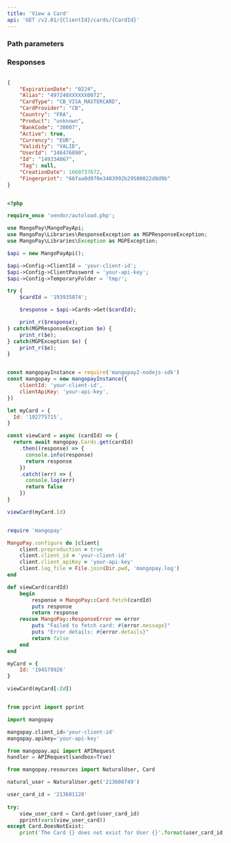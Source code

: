 ```yaml
---
title: 'View a Card'  
api: 'GET /v2.01/{ClientId}/cards/{CardId}'  
---
```


  

### Path parameters  

<CardId1 />  

### Responses  

<AccordionGroup><Accordion title="200">  

<ExpirationDate1Response />  

<AliasResponse />  

<CardProviderResponse />  

<Country4Response />  

<ProductResponse />  

<BankCodeResponse />  

<ValidityResponse />  

<UserIdResponse />  

<Id4Response />  

<Tag6Response />  

<FingerprintResponse />  

<CreationDateResponse /></Accordion></AccordionGroup>  

<ResponseExample>  

```json 200  

{
    "ExpirationDate": "0224",
    "Alias": "497248XXXXXX0072",
    "CardType": "CB_VISA_MASTERCARD",
    "CardProvider": "CB",
    "Country": "FRA",
    "Product": "unknown",
    "BankCode": "30007",
    "Active": true,
    "Currency": "EUR",
    "Validity": "VALID",
    "UserId": "146476890",
    "Id": "149334067",
    "Tag": null,
    "CreationDate": 1660737672,
    "Fingerprint": "66faa0d970e3403992b29500022d8d9b"
}  

 ```  

</ResponseExample>  

<RequestExample>  
  
```php PHP  

<?php 

require_once 'vendor/autoload.php';

use MangoPay\MangoPayApi;
use MangoPay\Libraries\ResponseException as MGPResponseException;
use MangoPay\Libraries\Exception as MGPException;

$api = new MangoPayApi();

$api->Config->ClientId = 'your-client-id';
$api->Config->ClientPassword = 'your-api-key';
$api->Config->TemporaryFolder = 'tmp/';

try {
    $cardId = '193935874';

    $response = $api->Cards->Get($cardId);

    print_r($response);
} catch(MGPResponseException $e) {
    print_r($e);
} catch(MGPException $e) {
    print_r($e);
}  
```  

  
```javascript NodeJS  

const mangopayInstance = require('mangopay2-nodejs-sdk')
const mangopay = new mangopayInstance({
    clientId: 'your-client-id',
    clientApiKey: 'your-api-key',
})

let myCard = {
  Id: '192775715',
}

const viewCard = async (cardId) => {
  return await mangopay.Cards.get(cardId)
    .then((response) => {
      console.info(response)
      return response
    })
    .catch((err) => {
      console.log(err)
      return false
    })
}

viewCard(myCard.Id)  
```  

  
```ruby Ruby  

require 'mangopay'

MangoPay.configure do |client|
    client.preproduction = true
    client.client_id = 'your-client-id'
    client.client_apiKey = 'your-api-key'
    client.log_file = File.join(Dir.pwd, 'mangopay.log')
end

def viewCard(cardId)
    begin
        response = MangoPay::Card.fetch(cardId)
        puts response
        return response
    rescue MangoPay::ResponseError => error
        puts "Failed to fetch card: #{error.message}"
        puts "Error details: #{error.details}"
        return false
    end
end

myCard = {
    Id: '194579926'
}

viewCard(myCard[:Id])  
```  

  
```python Python  

from pprint import pprint

import mangopay

mangopay.client_id='your-client-id'
mangopay.apikey='your-api-key'

from mangopay.api import APIRequest
handler = APIRequest(sandbox=True)

from mangopay.resources import NaturalUser, Card

natural_user = NaturalUser.get('213600749')

user_card_id = '213601128'
   
try:
    view_user_card = Card.get(user_card_id)
    pprint(vars(view_user_card))
except Card.DoesNotExist:
    print('The Card {} does not exist for User {}'.format(user_card_id, natural_user.id))  
```  

  
</RequestExample>